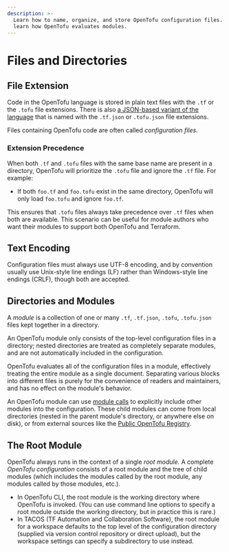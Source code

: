 ```yaml
---
description: >-
  Learn how to name, organize, and store OpenTofu configuration files. Also
  learn how OpenTofu evaluates modules.
---
```


# Files and Directories

## File Extension

Code in the OpenTofu language is stored in plain text files with the `.tf`
or the `.tofu` file extensions. There is also
[a JSON-based variant of the language](../../language/syntax/json.mdx) that is
named with the `.tf.json` or `.tofu.json` file extensions.

Files containing OpenTofu code are often called _configuration files._

### Extension Precedence

When both `.tf` and `.tofu` files with the same base name are present in a
directory, OpenTofu will prioritize the `.tofu` file and ignore the `.tf` file.
For example:

- If both `foo.tf` and `foo.tofu` exist in the same directory, OpenTofu will
only load `foo.tofu` and ignore `foo.tf`.

This ensures that `.tofu` files always take precedence over `.tf` files when
both are available. This scenario can be useful for module authors who want
their modules to support both OpenTofu and Terraform.

## Text Encoding

Configuration files must always use UTF-8 encoding, and by convention
usually use Unix-style line endings (LF) rather than Windows-style
line endings (CRLF), though both are accepted.

## Directories and Modules

A _module_ is a collection of one or many `.tf`, `.tf.json`, `.tofu`,
`.tofu.json` files kept together in a directory.

An OpenTofu module only consists of the top-level configuration files in a
directory; nested directories are treated as completely separate modules, and
are not automatically included in the configuration.

OpenTofu evaluates all of the configuration files in a module, effectively
treating the entire module as a single document. Separating various blocks into
different files is purely for the convenience of readers and maintainers, and
has no effect on the module's behavior.

An OpenTofu module can use [module calls](../../language/modules/index.mdx) to
explicitly include other modules into the configuration. These child modules can
come from local directories (nested in the parent module's directory, or
anywhere else on disk), or from external sources like the
[Public OpenTofu Registry](https://registry.opentofu.org).

## The Root Module

OpenTofu always runs in the context of a single _root module._ A complete
_OpenTofu configuration_ consists of a root module and the tree of child
modules (which includes the modules called by the root module, any modules
called by those modules, etc.).

- In OpenTofu CLI, the root module is the working directory where OpenTofu is
  invoked. (You can use command line options to specify a root module outside
  the working directory, but in practice this is rare.)
- In TACOS (TF Automation and Collaboration Software), the root module for a workspace
  defaults to the top level of the configuration directory (supplied via version
  control repository or direct upload), but the workspace settings can specify a
  subdirectory to use instead.
